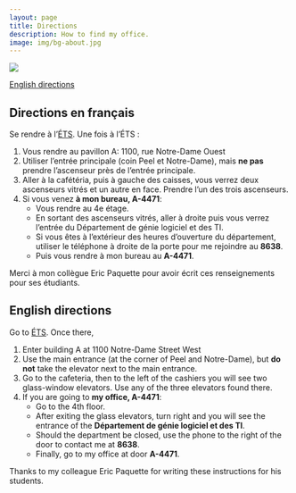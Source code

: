 ```yaml
---
layout: page
title: Directions
description: How to find my office.
image: img/bg-about.jpg
---
```


![](/img/bg-about.jpg)

[English directions](#english-directions)

## Directions en français

Se rendre à l'[ÉTS](https://www.etsmtl.ca/nous-joindre). Une fois à l'ÉTS&nbsp;: 

1. Vous rendre au pavillon A: 1100, rue Notre-Dame Ouest
1. Utiliser l'entrée principale (coin Peel et Notre-Dame), mais **ne pas** prendre l'ascenseur près de l'entrée principale. 
2. Aller à la cafétéria, puis à gauche des caisses, vous verrez deux ascenseurs vitrés et un autre en face. Prendre l'un des trois ascenseurs. 
3. Si vous venez **à mon bureau, A-4471**:
   - Vous rendre au 4e étage. 
   - En sortant des ascenseurs vitrés, aller à droite puis vous verrez l'entrée du Département de génie logiciel et des TI.
   - Si vous êtes à l'extérieur des heures d'ouverture du département, utiliser le téléphone à droite de la porte pour me rejoindre au **8638**.
   - Puis vous rendre à mon bureau au **A-4471**. 

Merci à mon collègue Eric Paquette pour avoir écrit ces renseignements pour ses étudiants.

## English directions

Go to [ÉTS](https://www.etsmtl.ca/en/contact-ets). Once there, 

1. Enter building A at 1100 Notre-Dame Street West 
2. Use the main entrance (at the corner of Peel and Notre-Dame), but **do not** take the elevator next to the main entrance.
3. Go to the cafeteria, then to the left of the cashiers you will see two glass-window elevators. Use any of the three elevators found there.
4. If you are going to **my office, A-4471**:
   - Go to the 4th floor.
   - After exiting the glass elevators, turn right and you will see the entrance of the **Département de génie logiciel et des TI**.
   - Should the department be closed, use the phone to the right of the door to contact me at **8638**.
   - Finally, go to my office at door **A-4471**.

Thanks to my colleague Eric Paquette for writing these instructions for his students.
